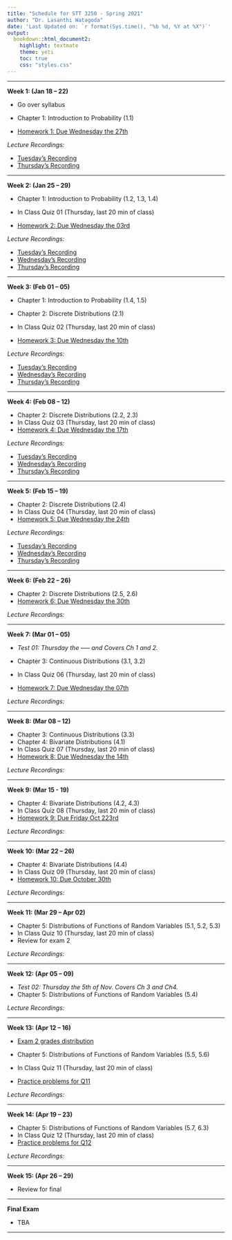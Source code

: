 ```yaml
---
title: "Schedule for STT 3250 - Spring 2021"
author: "Dr. Lasanthi Watagoda"
date: 'Last Updated on: `r format(Sys.time(), "%b %d, %Y at %X")`'
output:
  bookdown::html_document2:
    highlight: textmate
    theme: yeti
    toc: true
    css: "styles.css"
---
```


***

**Week 1: (Jan 18 -- 22)**

* Go over syllabus
* Chapter 1: Introduction to Probability (1.1)

* [Homework 1: Due Wednesday the 27th](Homework.html)


*Lecture Recordings:*

* [Tuesday's Recording](https://appstate.zoom.us/rec/share/AIE2MMivYN4P4R_BCpz5tehuftkI4TeR6usF-cGC4YFpTwkNKZ8JQ8aPR-qRYZ4.UW_zK8VDC47uNpxB)   
* [Thursday's Recording](https://appstate.zoom.us/rec/share/V0FcxDh1aqGJ4Y2yAdYIsdu14K4DFqxX2hEphljFOj8hWgr2USLssiGteDz4DOCk.HeFGmJvvAK-Fu0lR)

<!--
* [Wednesday's Recording](https://appstate.zoom.us/rec/share/w_B7N7P99jNLHIHW8X3gSoF5AtXOX6a81CUXqfoEzk41Nv3YBZ48tEJGH8h_ZPF-)   
* [Thursday's Recording](https://appstate.zoom.us/rec/share/98pcdqvq-VJLZoHu5EHaCr8iO5_oX6a8h3JL_qdcykbNt_PEDJJ2NiPJoGDJs4n3)  
-->

***

**Week 2: (Jan 25 -- 29)**

* Chapter 1: Introduction to Probability (1.2, 1.3, 1.4)
* In Class Quiz 01 (Thursday, last 20 min of class)

* [Homework 2: Due Wednesday the 03rd](Homework.html)

*Lecture Recordings:*

* [Tuesday's Recording](https://appstate.zoom.us/rec/share/0pXsbYY74dVA9VNO_h-AsEZZwQ6K3wdZsqa1QHXanOgN9QGIviRSOfuWaPpbC6Qw.vyfgYnMQJeKre4AA)
* [Wednesday's Recording](https://appstate.zoom.us/rec/share/FsTGYWTsifNzEY3EFRRvBopYyaCOEhIUdoh2ucutIjrYq3aw-ny6QIzj3QBRy6TN.V9gjNSEuRPrafOak)
* [Thursday's Recording](https://appstate.zoom.us/rec/share/U1nIU7w3Mf8yn6Wmhel9pNgDF5E3dch-gepn-6WyIUEXhnwFUKxlGWFQnRFs82w.tnnDS7_NAaJAy-tl)




<!--



*Office hours Recordings:*

* [Tuesday's Office hours](https://appstate.zoom.us/rec/share/wvYqELLtsWROQ8_G9U_UYI06Eorqaaa8gXAeqPcLxRprar374o_LFKBt6aD-Pr-J) --- HW 1 Help
-->

***

**Week 3: (Feb 01 -- 05)**

* Chapter 1: Introduction to Probability (1.4, 1.5)
* Chapter 2: Discrete Distributions (2.1)
* In Class Quiz 02 (Thursday, last 20 min of class)

* [Homework 3: Due Wednesday the 10th](Homework.html)

*Lecture Recordings:*

* [Tuesday's Recording](https://appstate.zoom.us/rec/share/MRQDkIAKuasyst77cerh6fxwCjwvAgoC20wLL4e7plZHlSmAjqSgrHDRt5-Osf1O.kq7pEtww2P3Wmkr0)
* [Wednesday's Recording](https://appstate.zoom.us/rec/share/FC32yjNY4SlbjwQbzjBMEFPpkaymgohl2LGblk5yJleSNr7KA3S-4N6RxTHfgz3n.nS6kkGMVhCGC_F72)   
* [Thursday's Recording](https://appstate.zoom.us/rec/share/yp8vITnSpNu80ZjoUavVK_Lq49CjwtQZp6LHlsK3knq1XWAqaJ2kZN-ZHY2AFv_1.Cx_rPr4bL_flaxVC)  

<!--
*Office hours Recordings:*

* [Thursday's Office hours](https://appstate.zoom.us/rec/share/XAo_PdlX5_RD0-PjsU_tqzJQIaTqWRENOFcTomIyYCJMEgbglVCFhH7QK1X7sVXJ.0xOhGcErMr82NwkH) --- HW 2 Help
-->

***

**Week 4: (Feb 08 -- 12)**

* Chapter 2: Discrete Distributions (2.2, 2.3)
* In Class Quiz 03 (Thursday, last 20 min of class)
* [Homework 4: Due Wednesday the 17th](Homework.html)

*Lecture Recordings:*

* [Tuesday's Recording](https://appstate.zoom.us/rec/share/wDkBsoYMd_oR5VOHQui7GXxJnh_UIzVfmFqXaVPJpQZ7pn4cmiADPxj2Z9mDu56e.Fr1gisS2ec7zOpZV)
* [Wednesday's Recording](https://appstate.zoom.us/rec/share/Mt5xBZsrNS__cJeWZ3IS4ly7fqPQ0q8Nrs5BwLd2BT5PxICij3i0v48s_qLULkso.wUdLvCx7YG0pOguZ)
* [Thursday's Recording]()

<!--
* [Tuesday's Recording](https://appstate.zoom.us/rec/share/M_kvjs9OjO2e5T4H6FOFrJv0GDWi95OnqP80hOYVUMD9uqcRESJ-zfn9R3oItf52.e-uijmpPs6FwWs7d)
* [Wednesday's Recording](https://appstate.zoom.us/rec/share/8x3kVjV1KTzlz-iNUj3T4sekVbkTmeeGklPWN2NYkR3k8XCfNrQu6hMcq5nILUv_.lO9dN08KaDtHzwDM)
* [Thursday's Recording](https://appstate.zoom.us/rec/share/-a_076-fYt_8QyzUZXYNy7AIqbHMGEBlz_WHawxbwzCpOhSaBhs-KD_EonRcVHnU.0wpewo25MBcG73XH)

*Office hours Recordings:*

* [Thursday's Office hours](https://appstate.zoom.us/rec/share/VTZg_kxt7Ah_hRo6Zdvfb6_Gl4Zf2EBHIP40kYMEVRImvdGTnVSlzACpKXNKiNpI.tKTSnHvPDbS4NeAS) --- HW 3 Help
-->

***

**Week 5: (Feb 15 -- 19)**

* Chapter 2: Discrete Distributions (2.4)
* In Class Quiz 04 (Thursday, last 20 min of class)
* [Homework 5: Due Wednesday the 24th](Homework.html)

*Lecture Recordings:*


* [Tuesday's Recording](https://appstate.zoom.us/rec/share/D1fVYShDBDfBDqSkXiLH0XSJX5v-t0m5q7kG8xGSfcwg2uLbPbLoVUxRa0vOGE1l.wQwbJhMfjwb3oKge)
* [Wednesday's Recording](https://appstate.zoom.us/rec/share/VYTqW7yf4nvyaZt3tIc9er8_hSA10gDNLkvMENbkXgR8GuDNr90ym0OxurK1gmPB.JQtaqfLdmJEF-HBP) 
* [Thursday's Recording](https://appstate.zoom.us/rec/share/aWgVPxHrJbMnjB8eX6tHZsRbxtVjZhpZWufn6C6IFPLX3h0wSbUab-TkPalVlcIA.19ggvhh85THpfBCF)

<!--
*Office hours Recordings:*

* [Thursday's Office hours](https://appstate.zoom.us/rec/share/rClp4p9y5HyNmF4x-m-q8JylIigdeLSOt5kZbN7IE5BErLN0XR7C-noxMZa3MtQm.guWqyZWaGSsbiGfF)
-->

***

**Week 6: (Feb 22 -- 26)**



* Chapter 2: Discrete Distributions (2.5, 2.6)
* [Homework 6: Due Wednesday the 30th](Homework.html)

*Lecture Recordings:*
<!--
* [Tuesday's Recording](https://appstate.zoom.us/rec/share/v3DeSxeg9EhsuFjSr5snllO1pphmVLyaZCaqELDXFiNRQaa_L1dPAcjFt2agoKKi.EKzMCdN4x1WEzzuS)
* [Wednesday's Recording](https://appstate.zoom.us/rec/share/Dp1SOw_0J5wSHkx6k24pNxI0TRT20c3aY3Bnh4AdxslNo8KlMVLr7qz2HxbW49Yu.ISXunfdbzKNYEaxd) 
* Thursday's No Recording (Exam day)
-->

***

**Week 7: (Mar 01 --  05)**

* *Test 01: Thursday the ----- and Covers Ch 1 and 2.*

* Chapter 3: Continuous Distributions (3.1, 3.2)
* In Class Quiz 06 (Thursday, last 20 min of class)
* [Homework 7: Due Wednesday the 07th](Homework.html)

*Lecture Recordings:*
<!--
* [Tuesday's Recording](https://appstate.zoom.us/rec/share/LTwgKxBZO5eYrzxrRVRfExpq1hFfDwCIWatwrRPW0eAhkzoRwi0ru0yB0KruJZMg.L_AEs0guljbxkTch)
* [Wednesday's Recording](https://appstate.zoom.us/rec/share/pgH_dkoqtmtV9NHiAHwDwku2U0xwjfwpvUCCoIjJx2HC668IJqUIW-VWesz9QMI9.OQoUcAuUT1X5Zidx)
* [Thursday's Recording](https://appstate.zoom.us/rec/share/C7TtTJoGXLYnMRlCMrv7Nwu24ddaQl0_icswBn6W_xtTaXDfKEnnXpMD4n1dkTyJ.zITAA_5qDQPMWvhI)
-->

***

**Week 8: (Mar 08 -- 12)**

* Chapter 3: Continuous Distributions (3.3)
* Chapter 4: Bivariate Distributions (4.1)
* In Class Quiz 07 (Thursday, last 20 min of class)
* [Homework 8: Due Wednesday the 14th](Homework.html)

*Lecture Recordings:*
<!--
* [Tuesday's Recording](https://appstate.zoom.us/rec/share/DdWjzG1eZWN87Wrr6LEEGepeVaZ_JAe9WMESuRK183KniHukTZkdzR3qYffT3IRz.CE5leIEjeYwoLOIJ)
* [Wednesday's Recording](https://appstate.zoom.us/rec/share/XLRuBMlFQA2mSwYiUDPzwtBEJXlUbQ69dSoPJOuYE2-lyzDw8YEnkjIF-iT3lQEh.SSrhmDsIKf6voGrV)
* [Thursday's Recording](https://appstate.zoom.us/rec/share/XePy2e0YE7nbfYWDVZaWhtZyi5XALughz-VtC3dpmruskF1b7ikiY2yftLhSafKI.HePVDauxU0n_S4jg)
-->

***

**Week 9: (Mar 15 - 19)**

* Chapter 4: Bivariate Distributions (4.2, 4.3)
* In Class Quiz 08 (Thursday, last 20 min of class)
* [Homework 9: Due Friday Oct 223rd](Homework.html)

*Lecture Recordings:*
<!--
* [Tuesday's Recording](https://appstate.zoom.us/rec/share/ZSDWWLdGWEZnSz6i2XiuxzsxYj9gpwQMQlEvDdMTmh52V3dM8uG8GyGT709cBjFJ.CGuFT8hScb-nGbkg)
* [Wednesday's Recording](https://appstate.zoom.us/rec/share/LrkIq-RkafgQbCDhJFeXZASzIlO4gvnw_ah3-EYOxYiQhD5e7WUP4FciTeiRAwjR.WCsbHBgqhrS3Azo7)
* [Thursday's Recording](https://appstate.zoom.us/rec/share/DleB0txRNarMat0qpvfgYCYaYd53Q0TSGrFiCFqlPD0fU9g8qpOVQ5tVuCmKurjk.v5BIWtIAXaWnExG1)
-->

***

**Week 10: (Mar 22 --  26)**

* Chapter 4: Bivariate Distributions (4.4)
* In Class Quiz 09 (Thursday, last 20 min of class)
* [Homework 10: Due October 30th](Homework.html)

*Lecture Recordings:*
<!--
* [Tuesday's Recording](https://appstate.zoom.us/rec/share/mwDTGPGoFIINgmYNXK_fLo8RAXbW1WTEZGUV4Qliwr-KtXFnnP4FyRi_AZooGOUK.2ho1q_whXKvuhtm4)
* [Wednesday's Recording](https://appstate.zoom.us/rec/share/BwexTFqlveuZ1-iQaH8F5BcGAdQKr9jkI5PbUYyzXbhH75yvfoNlJ6CKe9sOtQY.n4SgA1n99ygtLWHv)
* [Thursday's Recording](https://appstate.zoom.us/rec/share/qmCcz3Y45_LEHszbI5layXIoz6UXfJAqMwJQOJkTTXbV0bnKfpzfskPVL1AflWOJ.U53U17ORBvh5WJaK)

-->

***

**Week 11: (Mar 29 -- Apr 02)**

* Chapter 5: Distributions of Functions of Random Variables (5.1, 5.2, 5.3)
* In Class Quiz 10 (Thursday, last 20 min of class)
* Review for exam 2

*Lecture Recordings:*
<!--
* [Tuesday's Recording](https://appstate.zoom.us/rec/share/y2k9RzPFA1d_SqwWFdkctvDsSzUchqH7DYteDPJhN89fR754zOkDMWeG31z5X0f5.cbe8Qt5dlPG4u_kS)
* [Wednesday's Recording](https://appstate.zoom.us/rec/share/MIzWvHlT57qeCLFNjpuTZmXA8ZW6UsLLkDRtN9V42B0-DEIZMojeo7Bh2BA-nPsB.M1ONOVBZAblyBBz2)
* [Thursday's Recording](https://appstate.zoom.us/rec/share/3H1J-XY3xkJ40AlbM4uAJEQ3BCt-cVFoi9WRiKqbKs0mj3zsvcXMz3lSVFW-Xh-E.IAsp8lBVssHiwjh7)
-->

***

**Week 12: (Apr 05 --  09)**

* *Test 02: Thursday the 5th of Nov. Covers Ch 3 and Ch4.*
* Chapter 5: Distributions of Functions of Random Variables (5.4)

*Lecture Recordings:*
<!--
* [Tuesday's Recording](https://appstate.zoom.us/rec/share/4P6rVfaRKW9dqgxvGtHsTim-7m6LeeeeD9SmEn0AL01UfPjfkxUFf4NcOhvdNB76.eUwiPaoVk8bBEZO7)
* [Wednesday's Recording 1](https://appstate.zoom.us/rec/share/F2kRrKezb7nbBaKPRNpAknqbowdDrZfxsOGPYh4uBPaqcD5Kgw8csfrqKuy3wxI1.w3rOaK1Rn3EQMCdj) - Exam 2 Review
* [Wednesday's Recording 2](https://appstate.zoom.us/rec/share/9zqXeqShLFeujVVWLMll9om8aRIVCSYZO09JFpQ4ir9lmIPdtkbw3MUtEi1F_AgL.ggk-K4R5FyokaE9V) - Exam 2 Extra Review
* [Thursday's Recording]() - Exam 2, No recording
-->

***

**Week 13: (Apr 12 --  16)**

* [Exam 2 grades distribution](exam2grades.html) 

* Chapter 5: Distributions of Functions of Random Variables (5.5, 5.6)
* In Class Quiz 11 (Thursday, last 20 min of class)
* [Practice problems for Q11 ](Homework.html)

*Lecture Recordings:*
<!--
* [Tuesday's Recording]() - No class/recording (Thanks! Spectrum Internet..)
* [Wednesday's Recording](https://appstate.zoom.us/rec/share/1Ml-pc5O-He45EW_fSsNeahUO-3r-ZFhVdrU6ARd49GpiUKe5G1yNv_FDyup4Oba.dX_jxuCvKcXdbz2u) 
* [Thursday's Recording](https://appstate.zoom.us/rec/share/VH92xmiWuWMOcCI9OmGWwIBWaG67zQhgi9SifUwPknPOVp6uEmuBDqNx6VWngUE_.vyPpeJCy9LOqMtyU) 
-->

***

**Week 14: (Apr 19 --  23)**

* Chapter 5: Distributions of Functions of Random Variables (5.7, 6.3)
* In Class Quiz 12 (Thursday, last 20 min of class)
* [Practice problems for Q12 ](Homework.html)

*Lecture Recordings:*
<!--
* [Tuesday's Recording](https://appstate.zoom.us/rec/share/HKmUzAsYvpnlILSJbaLwrqU1jveM2LO7amp3H1fPJpuF-ZhfYXvJBK4VTR2iHJdt.IPIDg7VNgiLfEsyG) 
* [Wednesday's Recording](https://appstate.zoom.us/rec/share/JyeVCdsRBW2F6D_xUH4TF7EOFArfqee5SKyek4V0TpnYVvtNTEBeIWEVqFayBY8.P6RUR2N4LWxeaMt1)
* [Thursday's Recording](https://appstate.zoom.us/rec/share/HYRd0yOZjZzhDXFiXmXjs7WYK4gQYB1aLzq82_LGDNUI4-Xk7V6biF8LYx-S5agp.-nv--LPXEpcJGphX) 
-->



***

**Week 15: (Apr 26 -- 29)**


* Review for final

***

**Final Exam**

* TBA

***


